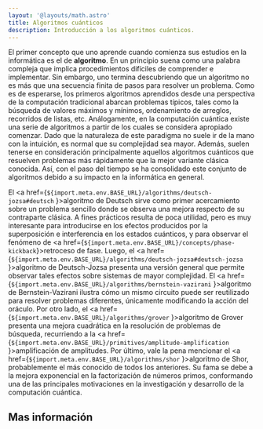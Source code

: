 ```yaml
---
layout: '@layouts/math.astro'
title: Algoritmos cuánticos
description: Introducción a los algoritmos cuánticos.
---
```



El primer concepto que uno aprende cuando comienza sus estudios en la informática es el de **algoritmo**. En un principio suena como una palabra compleja que implica procedimientos difíciles de comprender e implementar. Sin embargo, uno termina descubriendo que un algoritmo no es más que una secuencia finita de pasos para resolver un problema. Como es de esperarse, los primeros algoritmos aprendidos desde una perspectiva de la computación tradicional abarcan problemas típicos, tales como la búsqueda de valores máximos y mínimos, ordenamiento de arreglos, recorridos de listas, etc. Análogamente, en la computación cuántica existe una serie de algoritmos a partir de los cuales se considera apropiado comenzar. Dado que la naturaleza de este paradigma no suele ir de la mano con la intuición, es normal que su complejidad sea mayor. Además, suelen tenerse en consideración principalmente aquellos algoritmos cuánticos que resuelven problemas más rápidamente que la mejor variante clásica conocida. Así, con el paso del tiempo se ha consolidado este conjunto de algoritmos debido a su impacto en la informática en general. 

El <a href={`${import.meta.env.BASE_URL}/algorithms/deutsch-jozsa#deutsch` }>algoritmo de Deutsch</a> sirve como primer acercamiento sobre un problema sencillo donde se observa una mejora respecto de su contraparte clásica. A fines prácticos resulta de poca utilidad, pero es muy interesante para introducirse en los efectos producidos por la superposición e interferencia en los estados cuánticos, y para observar el fenómeno de <a href={`${import.meta.env.BASE_URL}/concepts/phase-kickback`}>retroceso de fase</a>. Luego, el <a href={`${import.meta.env.BASE_URL}/algorithms/deutsch-jozsa#deutsch-jozsa` }>algoritmo de Deutsch-Jozsa</a> presenta una versión general que permite observar tales efectos sobre sistemas de mayor complejidad. El <a href={`${import.meta.env.BASE_URL}/algorithms/bernstein-vazirani` }>algoritmo de Bernstein-Vazirani</a> ilustra cómo un mismo circuito puede ser reutilizado para resolver problemas diferentes, únicamente modificando la acción del oráculo. Por otro lado, el <a href={`${import.meta.env.BASE_URL}/algorithms/grover` }>algoritmo de Grover</a> presenta una mejora cuadrática en la resolución de problemas de búsqueda, recurriendo a la <a href={`${import.meta.env.BASE_URL}/primitives/amplitude-amplification` }>amplificación de amplitudes</a>. Por último, vale la pena mencionar el <a href={`${import.meta.env.BASE_URL}/algorithms/shor` }>algoritmo de Shor</a>, probablemente el más conocido de todos los anteriores. Su fama se debe a la mejora exponencial en la factorización de números primos, conformando una de las principales motivaciones en la investigación y desarrollo de la computación cuántica.


## Mas información

<Recommendations />
<BibItem id="deutschWiki" rate="r" prefix="" />
<BibItem id="bernsteinVaziraniWiki" rate="r" prefix="" />
<BibItem id="groverWiki" rate="r" prefix="" />
<BibItem id="shorWiki" rate="r" prefix="" />
